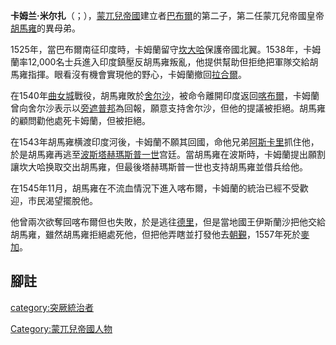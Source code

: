 {{Unreferenced|time=2022-5-22}}{{Infobox royalty|name=Kamran Mirza|image=Portrait of Mughal prince Mirza Kamran.jpg|caption=卡姆兰的肖像畫, c. 1600-1605|title=[[蒙兀兒帝國|蒙兀兒帝國]]的{{tsl|en|Shah#Shahzada|Shahzada}}|succession=[[喀布爾|喀布爾]] 與 [[坎大哈|坎大哈]]的統治者|reign=1531{{snd}}1553年10月23日|spouse={{Unbulleted list|{{Marriage|Gulrukh Begum|1528}}
|Muhtarima Khanum
|Hazara Begm
|Mah Begum
|Mihr Afroz Bega
|Daulat Bakht Aghacha
|{{Marriage|Mah Chuchak Begum <br/>|1546|1558|end={{Abbr|d.|death}}}} }}|issue={{plainlist|
*Ibrahim Sultan Mirza
*Abu-al-Qasim Mirza
*Habiba Begum
*Gulrukh Begum
*Hajji Begum
*Gulizar Begum
*Aisha Sultan Begum}}|house=[[帖木兒王朝|帖木兒王朝]]|father=[[巴布尔|巴布尔]]|mother=Gulrukh Begum|birth_date=1512|birth_place=[[帖木兒帝國|帖木兒帝國]] [[喀布爾|喀布爾]]|death_date={{Death date and age|1557|10|5|1512}}|death_place=[[奧斯曼帝國|奧斯曼帝國]] [[麥加|麥加]]|place of burial=|religion=[[遜尼|遜尼]][[哈乃斐派|哈乃斐派]]|dynasty=[[蒙兀兒帝國|蒙兀兒帝國]]|date of burial=|full name=Kamrangir Mirza ibn Mirza Zahir-ud-din Muhammad Babur}}'''卡姆兰·米尔扎'''（{{Lang-hi|कामरान मिर्ज़ा}}；{{bd|1509年||1557年|10月6日|}}），[[蒙兀兒帝國|蒙兀兒帝國]]建立者[[巴布爾|巴布爾]]的第二子，第二任蒙兀兒帝國皇帝[[胡馬雍|胡馬雍]]的異母弟。

1525年，當巴布爾南征印度時，卡姆蘭留守[[坎大哈|坎大哈]]保護帝國北翼。1538年，卡姆蘭率12,000名士兵進入印度鎮壓反胡馬雍叛亂，他提供幫助但拒绝把軍隊交給胡馬雍指揮。眼看沒有機會實現他的野心，卡姆蘭撤回[[拉合爾|拉合爾]]。

在1540年[[曲女城|曲女城]]戰役，胡馬雍敗於[[舍尔沙|舍尔沙]]，被命令離開印度返回[[喀布爾|喀布爾]]，卡姆蘭曾向舍尔沙表示以[[旁遮普邦|旁遮普邦]]為回報，願意支持舍尔沙，但他的提議被拒絕。胡馬雍的顧問勸他處死卡姆蘭，但被拒絕。

在1543年胡馬雍横渡印度河後，卡姆蘭不願其回國，命他兄弟[[阿斯卡里|阿斯卡里]]抓住他，於是胡馬雍再逃至[[波斯|波斯]][[塔赫瑪斯普一世|塔赫瑪斯普一世]]宫廷。當胡馬雍在波斯時，卡姆蘭提出願割讓坎大哈换取交出胡馬雍，但最後塔赫瑪斯普一世也支持胡馬雍並借兵给他。

在1545年11月，胡馬雍在不流血情況下進入喀布爾，卡姆蘭的統治已經不受歡迎，市民渴望擺脫他。

他曾兩次欲奪回喀布爾但也失敗，於是逃往[[德里|德里]]，但是當地國王伊斯蘭沙把他交給胡馬雍，雖然胡馬雍拒絕處死他，但把他弄瞎並打發他去[[朝覲|朝覲]]，1557年死於[[麥加|麥加]]。

== 腳註 ==
{{Reflist}}{{莫卧儿帝国|state=collapsed}}
[[category:突厥統治者|category:突厥統治者]]
[[Category:蒙兀兒帝國人物|Category:蒙兀兒帝國人物]]